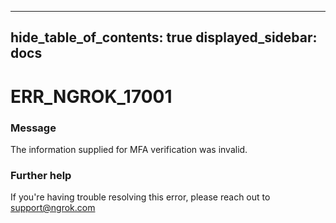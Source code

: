 

---
hide_table_of_contents: true
displayed_sidebar: docs
---


# ERR_NGROK_17001

### Message
The information supplied for MFA verification was invalid.

<ErrorDetails error="err_ngrok_17001" />



### Further help
If you're having trouble resolving this error, please reach out to [support@ngrok.com](mailto:support@ngrok.com?subject=Help%20with%20ERR_NGROK_17001)

